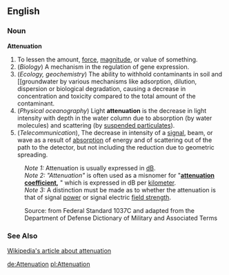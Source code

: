 ==English==
===Noun===
'''Attenuation''' 
#To lessen the amount, [[force]], [[magnitude]], or value of something.
#(''Biology'') A mechanism in the regulation of gene expression.
#(''Ecology, geochemistry'') The ability to withhold contaminants in soil and [[groundwater by various mechanisms like adsorption, dilution, dispersion or biological degradation, causing a decrease in concentration and toxicity compared to the total amount of the contaminant.
#(''Physical oceanography'') Light '''attenuation''' is the decrease in light intensity with depth in the water column due to absorption (by water molecules) and scattering (by [[turbidity|suspended particulates]]).
#(''Telecommunication''), The decrease in intensity of a [[signal]], beam, or wave as a result of [[absorption]] of energy and of scattering out of the path to the detector, but not including the reduction due to geometric spreading.  

:''Note 1:''  Attenuation is usually expressed in [[Bel|dB]]. 
:''Note 2:''  ''"Attenuation"'' is often used as a misnomer for "'''[[attenuation coefficient]],''' " which is expressed in dB per [[kilometer]]. 
:''Note 3:''  A distinction must be made as to whether the attenuation is that of signal [[power]] or signal electric [[field strength]].

:Source: from Federal Standard 1037C and adapted from the Department of Defense Dictionary of Military and Associated Terms

===See Also===

[[Wikipedia:Attenuation|Wikipedia's article about attenuation]]

[[de:Attenuation]]
[[pl:Attenuation]]